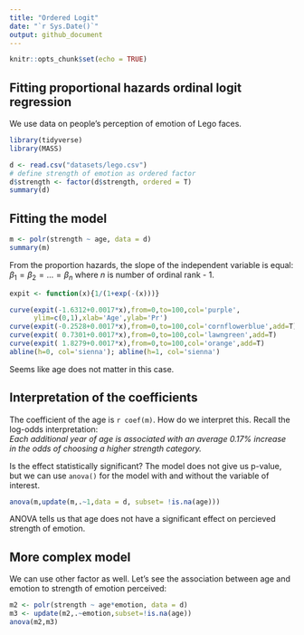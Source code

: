 ```yaml
---
title: "Ordered Logit"
date: "`r Sys.Date()`"
output: github_document
---
```


```r
knitr::opts_chunk$set(echo = TRUE)
```

## Fitting proportional hazards ordinal logit regression
We use data on people's perception of emotion of Lego faces.

```r
library(tidyverse)
library(MASS)

d <- read.csv("datasets/lego.csv")
# define strength of emotion as ordered factor
d$strength <- factor(d$strength, ordered = T)
summary(d)
```

## Fitting the model
```r
m <- polr(strength ~ age, data = d)
summary(m)
```

From the proportion hazards, the slope of the independent variable is equal: $\beta_1 = \beta_2 = \ldots =\beta_n$ where $n$ is number of ordinal rank - 1.

```r
expit <- function(x){1/(1+exp(-(x)))}

curve(expit(-1.6312+0.0017*x),from=0,to=100,col='purple',
      ylim=c(0,1),xlab='Age',ylab='Pr')
curve(expit(-0.2528+0.0017*x),from=0,to=100,col='cornflowerblue',add=T)
curve(expit( 0.7301+0.0017*x),from=0,to=100,col='lawngreen',add=T)
curve(expit( 1.8279+0.0017*x),from=0,to=100,col='orange',add=T)
abline(h=0, col='sienna'); abline(h=1, col='sienna')
```

Seems like age does not matter in this case.

## Interpretation of the coefficients
The coefficient of the age is `r coef(m)`. How do we interpret this. Recall the log-odds interpretation:  
*Each additional year of age is associated with an average 0.17% increase in the odds of choosing a higher strength category.*

Is the effect statistically significant? The model does not give us p-value, but we can use `anova()` for the model with and without the variable of interest.

```r
anova(m,update(m,.~1,data = d, subset= !is.na(age)))
```

ANOVA tells us that age does not have a significant effect on percieved strength of emotion.

## More complex model
We can use other factor as well. Let's see the association between age and emotion to strength of emotion perceived:

```r
m2 <- polr(strength ~ age*emotion, data = d)
m3 <- update(m2,.~emotion,subset=!is.na(age))
anova(m2,m3)
```


